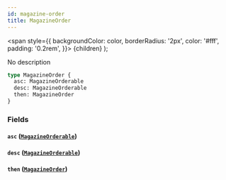 ```yaml
---
id: magazine-order
title: MagazineOrder
---
```


<span
style={{
      backgroundColor: color,
      borderRadius: '2px',
      color: '#fff',
      padding: '0.2rem',
    }}>
{children}
</span>
);

No description

```graphql
type MagazineOrder {
  asc: MagazineOrderable
  desc: MagazineOrderable
  then: MagazineOrder
}
```

### Fields

#### `asc` ([`MagazineOrderable`](/docs/schema/enums/magazine-orderable))

#### `desc` ([`MagazineOrderable`](/docs/schema/enums/magazine-orderable))

#### `then` ([`MagazineOrder`](/docs/schema/inputs/magazine-order))
